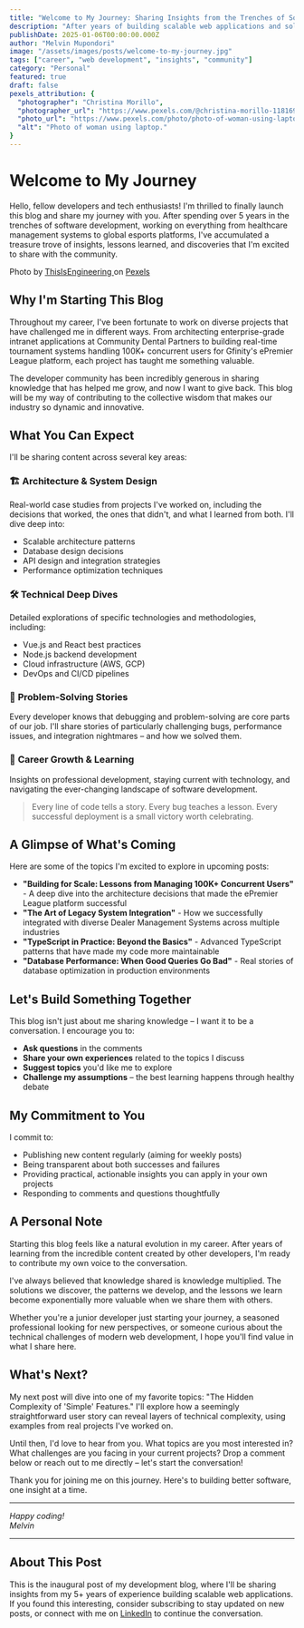 ```yaml
---
title: "Welcome to My Journey: Sharing Insights from the Trenches of Software Development"
description: "After years of building scalable web applications and solving complex technical challenges, I'm excited to share my insights, lessons learned, and discoveries with the developer community."
publishDate: 2025-01-06T00:00:00.000Z
author: "Melvin Mupondori"
image: "/assets/images/posts/welcome-to-my-journey.jpg"
tags: ["career", "web development", "insights", "community"]
category: "Personal"
featured: true
draft: false
pexels_attribution: {
  "photographer": "Christina Morillo",
  "photographer_url": "https://www.pexels.com/@christina-morillo-1181697",
  "photo_url": "https://www.pexels.com/photo/photo-of-woman-using-laptop-1103970/",
  "alt": "Photo of woman using laptop."
}
---
```



# Welcome to My Journey

Hello, fellow developers and tech enthusiasts! I'm thrilled to finally launch this blog and share my journey with you. After spending over 5 years in the trenches of software development, working on everything from healthcare management systems to global esports platforms, I've accumulated a treasure trove of insights, lessons learned, and discoveries that I'm excited to share with the community.

<BreakoutImage src="/assets/images/posts/pexels-photo-3861952.jpeg" alt="Two women engaging in a discussion about API development processes at a whiteboard." />

<div class="mt-2 text-xs text-gray-500 dark:text-gray-400 flex items-center gap-2">
  <span>Photo by </span>
  <a href="https://www.pexels.com/@thisisengineering" target="_blank" rel="noopener" class="underline hover:text-blue-600">
    ThisIsEngineering
  </a>
  <span>on</span>
  <a href="https://www.pexels.com/photo/photo-of-women-talking-beside-whiteboard-3861952/" target="_blank" rel="noopener" class="underline hover:text-blue-600">
    Pexels
  </a>
</div>

## Why I'm Starting This Blog

Throughout my career, I've been fortunate to work on diverse projects that have challenged me in different ways. From architecting enterprise-grade intranet applications at Community Dental Partners to building real-time tournament systems handling 100K+ concurrent users for Gfinity's ePremier League platform, each project has taught me something valuable.

The developer community has been incredibly generous in sharing knowledge that has helped me grow, and now I want to give back. This blog will be my way of contributing to the collective wisdom that makes our industry so dynamic and innovative.

## What You Can Expect

I'll be sharing content across several key areas:

### 🏗️ **Architecture & System Design**
Real-world case studies from projects I've worked on, including the decisions that worked, the ones that didn't, and what I learned from both. I'll dive deep into:
- Scalable architecture patterns
- Database design decisions
- API design and integration strategies
- Performance optimization techniques

### 🛠️ **Technical Deep Dives**
Detailed explorations of specific technologies and methodologies, including:
- Vue.js and React best practices
- Node.js backend development
- Cloud infrastructure (AWS, GCP)
- DevOps and CI/CD pipelines

### 🎯 **Problem-Solving Stories**
Every developer knows that debugging and problem-solving are core parts of our job. I'll share stories of particularly challenging bugs, performance issues, and integration nightmares – and how we solved them.

### 🌱 **Career Growth & Learning**
Insights on professional development, staying current with technology, and navigating the ever-changing landscape of software development.

<BlockQuote author="Me, reflecting on my journey">
  Every line of code tells a story. Every bug teaches a lesson. Every successful deployment is a small victory worth celebrating.
</BlockQuote>

## A Glimpse of What's Coming

Here are some of the topics I'm excited to explore in upcoming posts:

- **"Building for Scale: Lessons from Managing 100K+ Concurrent Users"** - A deep dive into the architecture decisions that made the ePremier League platform successful
- **"The Art of Legacy System Integration"** - How we successfully integrated with diverse Dealer Management Systems across multiple industries
- **"TypeScript in Practice: Beyond the Basics"** - Advanced TypeScript patterns that have made my code more maintainable
- **"Database Performance: When Good Queries Go Bad"** - Real stories of database optimization in production environments

## Let's Build Something Together

This blog isn't just about me sharing knowledge – I want it to be a conversation. I encourage you to:

- **Ask questions** in the comments
- **Share your own experiences** related to the topics I discuss
- **Suggest topics** you'd like me to explore
- **Challenge my assumptions** – the best learning happens through healthy debate

## My Commitment to You

I commit to:
- Publishing new content regularly (aiming for weekly posts)
- Being transparent about both successes and failures
- Providing practical, actionable insights you can apply in your own projects
- Responding to comments and questions thoughtfully

## A Personal Note

Starting this blog feels like a natural evolution in my career. After years of learning from the incredible content created by other developers, I'm ready to contribute my own voice to the conversation. 

I've always believed that knowledge shared is knowledge multiplied. The solutions we discover, the patterns we develop, and the lessons we learn become exponentially more valuable when we share them with others.

Whether you're a junior developer just starting your journey, a seasoned professional looking for new perspectives, or someone curious about the technical challenges of modern web development, I hope you'll find value in what I share here.

## What's Next?

My next post will dive into one of my favorite topics: "The Hidden Complexity of 'Simple' Features." I'll explore how a seemingly straightforward user story can reveal layers of technical complexity, using examples from real projects I've worked on.

Until then, I'd love to hear from you. What topics are you most interested in? What challenges are you facing in your current projects? Drop a comment below or reach out to me directly – let's start the conversation!

Thank you for joining me on this journey. Here's to building better software, one insight at a time.

---

*Happy coding!*  
*Melvin*

---

## About This Post

This is the inaugural post of my development blog, where I'll be sharing insights from my 5+ years of experience building scalable web applications. If you found this interesting, consider subscribing to stay updated on new posts, or connect with me on [LinkedIn](https://linkedin.com/in/melvinmupondori) to continue the conversation.
